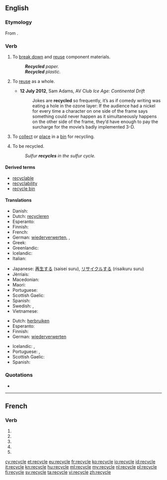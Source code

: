 {{also|recyclé}}
==English==

===Etymology===
From {{prefix|re|cycle}}.

===Verb===
{{wikipedia|Recycling}}
{{en-verb|recycl|es}}

# {{context|transitive|lang=en}} To [[break down]] and [[reuse]] component materials.
#: '''''Recycled''' paper.''
#: '''''Recycled''' plastic.''
# {{context|transitive|lang=en}} To [[reuse]] as a whole.
#* '''12 July 2012''', Sam Adams, AV Club ''Ice Age: Continental Drift''
#*:Jokes are '''recycled''' so frequently, it’s as if comedy writing was eating a hole in the ozone layer: If the audience had a nickel for every time a character on one side of the frame says something could never happen as it simultaneously happens on the other side of the frame, they’d have enough to pay the surcharge for the movie’s badly implemented 3-D.
# {{context|transitive|lang=en}} To [[collect]] or [[place]] in a [[bin]] for recycling.
# {{context|intransitive|ergative|lang=en}} To be recycled.
#: ''Sulfur '''recycles''' in the sulfur cycle.''

====Derived terms====
* [[recyclable]]
* [[recyclability]]
* [[recycle bin]]

====Translations====
{{trans-top|to break down and reuse component materials}}
* Danish: {{t-|da|genanvende}}
* Dutch: [[recycleren]]
* Esperanto: {{t-|eo|recikligi}}
* Finnish: {{t+|fi|kierrättää}}
* French: {{t+|fr|recycler}}
* German: [[wiederverwerten]], {{t+|de|recyceln}}, {{t+|de|recyclen}}
* Greek: {{t+|el|ανακυκλώνω}}
* Greenlandic: {{t-|kl|atoqqippaa}}
* Icelandic: {{t-|is|endurvinna}}
* Italian: {{t+|it|riciclare}}
{{trans-mid}}
* Japanese: [[再生する]] (saisei suru), [[リサイクルする]] (risaikuru suru)
* Jèrriais: {{tø|roa-jer|r'cyclier}}
* Macedonian: {{t-|mk|рециклира|tr=reciklíra}}
* Maori: {{t-|mi|hangarua}}
* Portuguese: {{t-|pt|reciclar}}
* Scottish Gaelic: {{t-|gd|ath-chuairtich}}
* Spanish: {{t-|es|reciclar}}
* Swedish: {{t+|sv|återvinna}}, {{t+|sv|återanvända}}
* Vietnamese: {{t-|vi|tái chế}}
{{trans-bottom}}

{{trans-top|to reuse as a whole}}
* Dutch: [[herbruiken]]
* Esperanto: {{t-|eo|reuzi}}
* Finnish: {{t+|fi|kierrättää}}
* German: [[wiederverwerten]]
{{trans-mid}}
* Icelandic: {{t-|is|endurnota}}, {{t-|is|endurnýta}}
* Portuguese: {{t-|pt|reciclar}}, {{t-|pt|reusar}}
* Scottish Gaelic: {{t-|gd|ath-chuairtich}}
* Spanish: {{t+|es|reusar}}
{{trans-bottom}}

===Quotations===
* {{seeCites}}

----

==French==

===Verb===
{{fr-verb-form}}

# {{conjugation of|recycler||1|s|pres|ind|lang=fr}}
# {{conjugation of|recycler||3|s|pres|ind|lang=fr}}
# {{conjugation of|recycler||1|s|pres|sub|lang=fr}}
# {{conjugation of|recycler||1|s|pres|sub|lang=fr}}
# {{conjugation of|recycler||2|s|imp|lang=fr}}

[[cy:recycle]]
[[et:recycle]]
[[eu:recycle]]
[[fr:recycle]]
[[ko:recycle]]
[[io:recycle]]
[[id:recycle]]
[[it:recycle]]
[[kn:recycle]]
[[hu:recycle]]
[[ml:recycle]]
[[my:recycle]]
[[nl:recycle]]
[[pl:recycle]]
[[fi:recycle]]
[[sv:recycle]]
[[ta:recycle]]
[[vi:recycle]]
[[zh:recycle]]